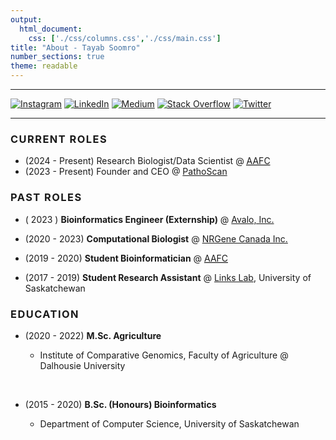 ```yaml
---
output:
  html_document:
    css: ['./css/columns.css','./css/main.css']
title: "About - Tayab Soomro"
number_sections: true
theme: readable
---
```


<style>
h3 {
letter-spacing: 0.09em;
line-spacing: 1px;
}
</style>


:::::: {.center}


--------------

 [![Instagram](https://img.shields.io/badge/Instagram-%23E4405F.svg?logo=Instagram&logoColor=white)](https://instagram.com/tayabsoomro) [![LinkedIn](https://img.shields.io/badge/LinkedIn-%230077B5.svg?logo=linkedin&logoColor=white)](https://linkedin.com/in/tayabsoomro) [![Medium](https://img.shields.io/badge/Medium-12100E?logo=medium&logoColor=white)](https://tayabsoomro.medium.com/) [![Stack Overflow](https://img.shields.io/badge/-Stackoverflow-FE7A16?logo=stack-overflow&logoColor=white)](https://stackoverflow.com/users/5590363) [![Twitter](https://img.shields.io/badge/Twitter-%231DA1F2.svg?logo=Twitter&logoColor=white)](https://twitter.com/tayabsoomro)

--------------

::::::

<h3> CURRENT ROLES </h3>

- (2024 - Present) Research Biologist/Data Scientist @ [<abbr title="Agriculture and Agri-Food Canada">AAFC</abbr>](https://agriculture.canada.ca/en)
- (2023 - Present) Founder and CEO @ [PathoScan](https://pathscan.com)

<h3> PAST ROLES </h3>

- ( 2023 ) **Bioinformatics Engineer (Externship)** @ [Avalo, Inc.](http://avalo.ai/)

- (2020 - 2023) **Computational Biologist** @ [NRGene Canada Inc.](https://nrgene.com)    

- (2019 - 2020) **Student Bioinformatician** @ [<abbr title="Agriculture and Agri-Food Canada">AAFC</abbr>](https://agriculture.canada.ca/en)   

- (2017 - 2019) **Student Research Assistant** @ [Links Lab](https://agbio.usask.ca/faculty-and-staff/people-pages/matthew-links.php#research_areas), University of Saskatchewan  

<h3> EDUCATION </h3>

- (2020 - 2022) **M.Sc. Agriculture**    
  * Institute of Comparative Genomics, Faculty of Agriculture @ Dalhousie University  
  
  <br />
  
- (2015 - 2020) **B.Sc. (Honours) Bioinformatics**    
  * Department of Computer Science, University of Saskatchewan

